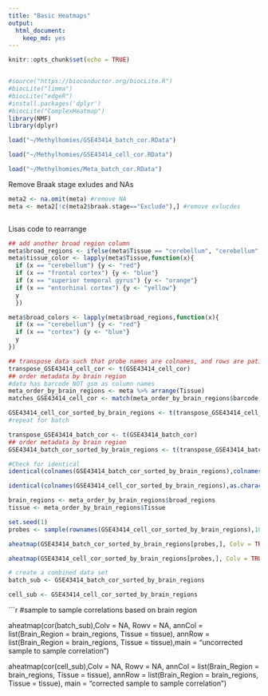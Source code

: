 ```yaml
---
title: "Basic Heatmaps"
output: 
  html_document: 
    keep_md: yes
---
```


```r
knitr::opts_chunk$set(echo = TRUE)


#source("https://bioconductor.org/biocLite.R")
#biocLite("limma")
#biocLite("edgeR")
#install.packages('dplyr')
#biocLite("ComplexHeatmap")
library(NMF)
library(dplyr)
```


```r

load("~/Methylhomies/GSE43414_batch_cor.RData")

load("~/Methylhomies/GSE43414_cell_cor.RData")

load("~/Methylhomies/Meta_batch_cor.RData")

```

Remove Braak stage exludes and NAs

```r
meta2 <- na.omit(meta) #remove NA
meta <- meta2[!c(meta2$braak.stage=="Exclude"),] #remove exlucdes



```

Lisas code to rearrange

```r

## add another broad region column
meta$broad_regions <- ifelse(meta$Tissue == "cerebellum", "cerebellum","cortex")
meta$tissue_color <- lapply(meta$Tissue,function(x){
  if (x == "cerebellum") {y <- "red"}
  if (x == "frontal cortex") {y <- "blue"}
  if (x == "superior temporal gyrus") {y <- "orange"}
  if (x == "entorhinal cortex") {y <- "yellow"}
  y
  })

meta$broad_colors <- lapply(meta$broad_regions,function(x){
  if (x == "cerebellum") {y <- "red"}
  if (x == "cortex") {y <- "blue"}
  y
})

## transpose data such that probe names are colnames, and rows are patient samples
transpose_GSE43414_cell_cor <- t(GSE43414_cell_cor)
## order metadata by brain region
#data has barcode NOT gsm as column names
meta_order_by_brain_regions <- meta %>% arrange(Tissue)
matches_GSE43414_cell_cor <- match(meta_order_by_brain_regions$barcode, rownames(transpose_GSE43414_cell_cor))

GSE43414_cell_cor_sorted_by_brain_regions <- t(transpose_GSE43414_cell_cor[matches_GSE43414_cell_cor,])
#repeat for batch

transpose_GSE43414_batch_cor <- t(GSE43414_batch_cor)
## order metadata by brain region
GSE43414_batch_cor_sorted_by_brain_regions <- t(transpose_GSE43414_batch_cor[matches_GSE43414_cell_cor,])

#Check for identical 
identical(colnames(GSE43414_batch_cor_sorted_by_brain_regions),colnames(GSE43414_cell_cor_sorted_by_brain_regions)) # TRUE

identical(colnames(GSE43414_cell_cor_sorted_by_brain_regions),as.character(meta_order_by_brain_regions$barcode)) #TRUE


```


```r
brain_regions <- meta_order_by_brain_regions$broad_regions
tissue <- meta_order_by_brain_regions$Tissue

set.seed(1)
probes <- sample(rownames(GSE43414_cell_cor_sorted_by_brain_regions),1000)

aheatmap(GSE43414_batch_cor_sorted_by_brain_regions[probes,], Colv = TRUE,annCol = list(Brain_Region = brain_regions, Tissue = tissue), main =  "Uncorrected heatmap", width = 2, height = 2)

aheatmap(GSE43414_cell_cor_sorted_by_brain_regions[probes,], Colv = TRUE, annCol = list(Brain_Region = brain_regions, Tissue = tissue), main = "Corrected heatmap", width = 2, height = 2)
```

```r

# create a combined data set
batch_sub <- GSE43414_batch_cor_sorted_by_brain_regions

cell_sub <- GSE43414_cell_cor_sorted_by_brain_regions

```

```r
#sample to sample correlations based on brain region

aheatmap(cor(batch_sub),Colv = NA, Rowv = NA,  annCol = list(Brain_Region = brain_regions, Tissue = tissue), annRow = list(Brain_Region = brain_regions, Tissue = tissue),main = "uncorrected sample to sample correlation")

aheatmap(cor(cell_sub),Colv = NA, Rowv = NA,  annCol = list(Brain_Region = brain_regions, Tissue = tissue), annRow = list(Brain_Region = brain_regions, Tissue = tissue), main = "corrected sample to sample correlation")